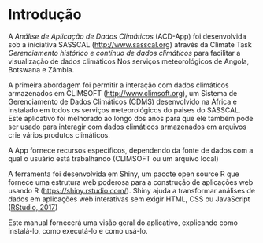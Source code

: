 # Introdução
A *Análise de Aplicação de Dados Climáticos* (ACD-App) foi desenvolvida sob a iniciativa SASSCAL (<http://www.sasscal.org>) através da Climate Task *Gerenciamento histórico e contínuo de dados climáticos* para facilitar a visualização de dados climáticos Nos serviços meteorológicos de Angola, Botswana e Zâmbia.

A primeira abordagem foi permitir a interação com dados climáticos armazenados em CLIMSOFT (<http://www.climsoft.org>), um Sistema de Gerenciamento de Dados Climáticos (CDMS) desenvolvido na África e instalado em todos os serviços meteorológicos do paises do SASSCAL. Este aplicativo foi melhorado ao longo dos anos para que ele também pode ser usado para interagir com dados climáticos armazenados em arquivos crie vários produtos climáticos.

A App fornece recursos específicos, dependendo da fonte de dados com a qual o usuário está trabalhando (CLIMSOFT ou um arquivo local)

A ferramenta foi desenvolvida em Shiny, um pacote open source R que fornece uma estrutura web poderosa para a construção de aplicações web usando R (<https://shiny.rstudio.com/>). Shiny ajuda a transformar análises de dados em aplicações web interativas sem exigir HTML, CSS ou JavaScript ([RStudio, 2017](#referências))

Este manual fornecerá uma visão geral do aplicativo, explicando como instalá-lo, como executá-lo e como usá-lo.

